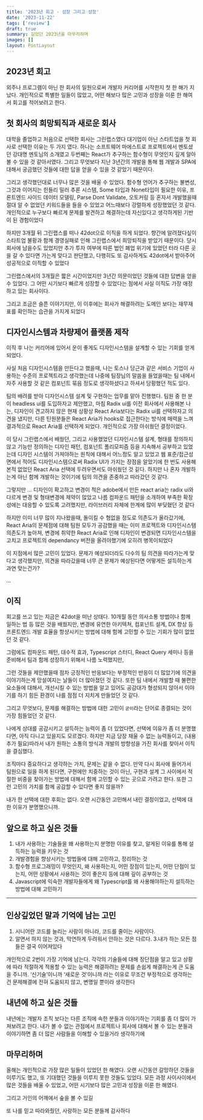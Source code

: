 ```yaml
---
title: '2023년 회고 - 성장 그리고 성장'
date: '2023-11-22'
tags: ['review']
draft: true
summary: 길었던 2023년을 마무리하며
images: []
layout: PostLayout
---
```


## 2023년 회고

외주나 프로그램이 아닌 한 회사의 일원으로써 개발자 커리어를 시작한지 첫 한 해가 지났다.
개인적으로 특별한 일들이 많았고, 어떤 해보다 많은 고민과 성장을 이룬 한 해여서 회고를 적어보려고 한다.

## 첫 회사의 희망퇴직과 새로운 회사

대학을 졸업하고 처음으로 선택한 회사는 그린랩스였다
대기업이 아닌 스타트업을 첫 회사로 선택한 이유는 두 가지 였다.
하나는 소프트웨어 마에스트로 프로젝트에서 멘토셨던 강대명 멘토님의 소개였고
두번째는 React가 추구하는 함수형이 무엇인지 깊게 알아볼 수 있을 것 같아서였다. 그리고 무엇보다 지난 3년간의 개발을 통해 웹 개발과 SPA에 대해서 궁금했던 것들에 대한 답을 얻을 수 있을 것 같았기 때문이다.

그리고 생각했던대로 너무나 많은 것을 배울 수 있었다. 함수형 언어가 추구하는 불변성, 그것과 이어지는 힌들리 밀러 추론 시스템, Some 타입과 None타입이 필요한 이유, 프론트엔드 사이드 데이터 모델링, Parse Dont Validate, 오토커링 등 혼자서 개발했을때 절대 알 수 없었던 키워드들을 들을 수 있었고 어느때보다 강렬하게 성장했었던 것 같다. 개인적으로 누구보다 빠르게 문제를 발견하고 해결하는데 자신있다고 생각하게된 기반이 된 경험이었다

하지만 3개월 뒤 그린랩스를 떠나 42dot으로 이직을 하게 되었다. 향간에 알려졌다싶이 스타트업 불황과 함께 경영실패로 인해 그린랩스에서 희망퇴직을 받았기 때문이다.
당시 회사에 남을수도 있었지만 추가 투자 여부에 따른 법인 폐업 위기에 있었던 터라 다른 곳을 갈 수 있다면 가는게 맞다고 판단했고, 다행히도 또 감사하게도 42dot에서 받아주어 성공적으로 이직할 수 있었다

그린랩스에서의 3개월은 짧은 시간이었지만 3년간 의문이었던 것들에 대한 답변을 얻을 수 있었다. 그 어떤 시기보다 빠르게 성장할 수 있었다는 점에서 사실 이직도 가장 애정하고 있는 회사이다.

그리고 조금은 슬픈 이야기지만, 이 이후에는 회사가 해결하려는 도메인 보다는 재무재표를 확인하는 습관을 가지게 되었다

## 디자인시스템과 차량제어 플랫폼 제작

이직 후 나는 커리어에 있어서 운이 좋게도 디자인시스템을 설계할 수 있는 기회를 얻게 되었다.

사실 처음 디자인시스템을 만든다고 했을때, 나는 토스나 당근과 같은 서비스 기업이 사용하는 수준의 프로젝트라고 생각했는데
나중에 팀장님의 말씀을 들었을때는 팀 내에서 자주 사용할 것 같은 컴포넌트 묶음 정도로 생각하셨다고 하셔서 당황했던 적도 있다.

팀의 배려를 받아 디자인시스템 설계 및 구현하는 업무를 맡아 진행했다.
팀원 중 한 분이 headless ui를 도입하자고 제안했고, 마침 Radix ui를 이전 회사에서 사용해본 나는, 디자인이 견고하지 않은 현재 상황상 React Aria보다는 Radix ui를 선택하자고 의견을 냈지만, 다른 틴원분들은 React Aria가 hooks로 접근한다는 방식에 매력을 느껴 결과적으로 React Aria를 선택하게 되었다. 개인적으로 가장 아쉬웠던 결정이었다.

이 당시 그린랩스에서 배웠던, 그리고 사용했었던 디자인시스템 설계, 형태를 정의하지않고 기능만 정의하는 디자인 패턴, 컴포넌트 폴리모피즘 등을 지속해서 공부하고 있었는데 디자인 시스템이 가져야하는 원칙에 대해서 어느정도 알고 있었고 웹 표준/접근성 면에서 적어도 디자인시스템으로써 Radix UI가 가지는 장점을 알았기에 한 번도 사용해본적 없었던 React Aria 선택에 두려우면서도 아쉬웠던 것 깉다. 하지만 나 혼자 개발하는게 아닌 함께 개발하는 것이기에 팀의 의견을 존중하고 따라갔던 것 같다.

그렇지만 … 디자인이 확고하고 변경이 적은 adobe에서 만든 react aria는 radix ui와 다르게 변경 및 형태변경에 제약이 많았고 나름 컴파운드 패턴을 소개하여 부족한 확장성에는 대응할 수 있도록 고려했지만, 라이브러리 자체에 한계에 많이 부딪혔던 것 같다

하지만 이미 너무 많이 지나왔을때, 돌이킬 수 형없을 정도로 의존도가 올라갔기에, React Aria의 문제점에 대해 팀원 모두가 공감했을 때는 이미 프로젝트와 디자인시스템 의존도가 높아져, 변경에 취약한 React Aria로 인해 디자인이 변경되면 디자인시스템을 고치고 프로젝트의 dependancy 버전을 올려야했기에 오히려 병목이되었다

이 지점에서 많은 고민이 있었다. 문제가 예상되더라도 다수의 팀 의견을 따라가는게 맞다고 생각했지만, 의견을 따라갔을때 너무 큰 문제가 예상된다면 어떻게든 설득하는게 과연 맞는건가?

…

## 이직

회고를 쓰고 있는 지금은 42dot을 떠난 상태다. 10개월 동안 의사소통 방법이나 함께 일하는 법 등 많은 것을 배웠지만,
변경에 유연한 아키텍쳐, 컴포넌트 설계, DX 향상 등 프론트엔드 개발 효율을 항샹시키는 방법에 대해 함께 고민할 수 있는 기회가 많이 없었던 것 같다.

그럼에도 컴파운드 패턴, 대수적 효과, Typescript 스터디, React Query 세미나 등을 준비해서 팀과 함께 성장하기 위해서 나름 노력했지만,

그런 것들을 제안했을때 점차 긍정적인 반응보다는 부정적인 반응이 더 많았기에 의견을 이야기하는게 망설여지는 날들이 더 많아졌던 것 같다.
또한 팀 내에서 개발할 때 불편한 요소들에 대해서, 개선시킬 수 있는 방법을 알고 있어도 공감대가 형성되지 않아서 이야기를 하기 힘든 환경이 나를 점점 더 지치게 만들었던 것 같다.

그리고 무엇보다, 문제를 해결하는 방법에 대한 고민이 `굳이`라는 단어로 종결되는 것이 가장 힘들었던 것 같다.

나에게 상대를 공감시키고 설득하는 능력이 좀 더 있었다면, 선택에 이유가 좀 더 분명했다면, 아직 다니고 있을지도 모르겠다.
하지만 지금 당장 채울 수 없는 능력들이고, (내용 추가 필요)따라서 내가 원하는 소통의 방식과 개발의 방향성을 가진 회사를 찾아서 이직을 결심했다.

조직마다 중요하다고 생각하는 가치, 문제는 같을 수 없다. 만약 다시 회사에 들어가서 팀원으로 일을 하게 된다면, 구현에만 치중하는 것이 아닌,
구현과 설계 그 사이에서 적절한 비중을 찾아가는 방법에 대해서 함께 고민할 수 있는 곳으로 가려고 한다. 또한 그런 고민의 가치를 함께 공감할 수 있다면 좋지 않을까?

내가 한 선택에 대한 후회는 없다. 오랜 시간동안 고민해서 내린 결정이었고, 선택에 대한 이유가 분명했으니까.

## 앞으로 하고 싶은 것들

1. 내가 사용하는 기술들을 왜 사용하는지 분명한 이유를 찾고, 알게된 이유를 통해 설득하는 능력을 키우는 것
2. 개발경험을 향상시키는 방법들에 대해 고민하고, 정리하는 것
3. 함수형 프로그래밍이 무엇인지, 왜 사용하는지, 어떤 장점이 있는지, 어떤 단점이 있는지, 어떤 상황에서 사용하는 것이 좋은지 등에 대해 깊이 공부하는 것
4. Javascript에 익숙한 개발자들에게 왜 Typescript를 왜 사용해야하는지 설득하는 방법에 대해 고민하기

---

## 인상깊었던 말과 기억에 남는 고민

1. 시니어란 코드를 늘리는 사람이 아니라, 코드를 줄이는 사람이다.
2. 알면서 하지 않는 것과, 막연하게 두려워서 안하는 것은 다르다. 3.내가 하는 모든 점들은 결국 이어져있다

개인적으로 2번이 가장 기억에 남는다. 각각의 기술들에 대해 장단점을 알고 있고 상황에 따라 적절하게 적용할 수 있는 능력은 해결하려는 문제를 손쉽게 해결하는게 큰 도움을 주니까. ‘신기술’이니까 ‘새로운 것’이니까 라는 이유로 무조건 부정적으로 생각하는건 문제해결에 전혀 도움되지 않고, 변명일 뿐이라 생각한다

## 내년에 하고 싶은 것들

내년에는 개발자 조직 보다는 다른 조직에 속한 분들과 이야기하는 기회를 좀 더 많이 가져보려고 한다.
내가 볼 수 없는 관점에서 프로젝트나 회사에 대해서 볼 수 있는 분들과 이야기하면 좀 더 많은 사람들을 이해할 수 있을거라 생각하기에

## 마무리하며

올해는 개인적으로 가장 많은 일들이 있었던 한 해였다.
오랜 시간동안 갈망하던 것들을 이루기도 했고, 또 기대했던 것들을 이루지 못한 것들도 있었다.
모든 과정 사이사이에서 많은 것들을 배울 수 있었고, 어떤 시기보다 많은 고민과 성장을 이룬 한 해였다.

그리고 거인의 어깨에서 숲을 볼 수 있길

또 나를 믿고 따라와줬던, 사랑하는 모든 분들께 감사하다
